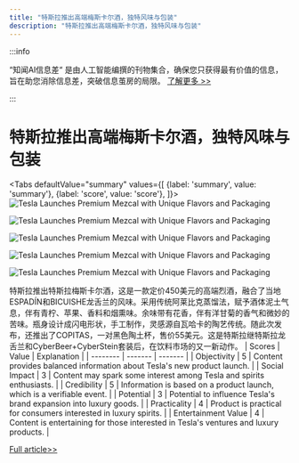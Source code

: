 ```yaml
---
title: "特斯拉推出高端梅斯卡尔酒，独特风味与包装"
description: "特斯拉推出高端梅斯卡尔酒，独特风味与包装"
---
```



:::info

“知闻AI信息差“ 是由人工智能编撰的刊物集合，确保您只获得最有价值的信息，旨在助您消除信息差，突破信息茧房的局限。  [了解更多 >>](/)

:::

# 特斯拉推出高端梅斯卡尔酒，独特风味与包装


<Tabs
	defaultValue="summary"
	values={[
	{label: 'summary', value: 'summary'},
	{label: 'score', value: 'score'},
]}>
<TabItem value="summary">
<img
  src="https://image.informedainews.com/2024/06/Foo-Uof-1717829688-0.jpg"
  alt="Tesla Launches Premium Mezcal with Unique Flavors and Packaging"
/>

<img
  src="https://image.informedainews.com/2024/06/Foo-vG7-1717829688-1.jpg"
  alt="Tesla Launches Premium Mezcal with Unique Flavors and Packaging"
/>

<img
  src="https://image.informedainews.com/2024/06/Foo-iTR-1717829688-2.jpg"
  alt="Tesla Launches Premium Mezcal with Unique Flavors and Packaging"
/>

<img
  src="https://image.informedainews.com/2024/06/Foo-OvW-1717829688-3.jpg"
  alt="Tesla Launches Premium Mezcal with Unique Flavors and Packaging"
/>

<img
  src="https://image.informedainews.com/2024/06/Foo-XdR-1717829688-4.jpg"
  alt="Tesla Launches Premium Mezcal with Unique Flavors and Packaging"
/>



特斯拉推出特斯拉梅斯卡尔酒，这是一款定价450美元的高端烈酒，融合了当地ESPADÍN和BICUISHE龙舌兰的风味。采用传统阿莱比克蒸馏法，赋予酒体泥土气息，伴有青柠、苹果、香料和烟熏味。余味带有花香，伴有洋甘菊的香气和微妙的苦味。瓶身设计成闪电形状，手工制作，灵感源自瓦哈卡的陶艺传统。随此次发布，还推出了COPITAS，一对黑色陶土杯，售价55美元。这是特斯拉继特斯拉龙舌兰和CyberBeer+CyberStein套装后，在饮料市场的又一新动作。
</TabItem>
<TabItem value="score">
	| Scores     | Value   | Explanation |
	| -------- | ------- | ------- |
	| Objectivity  | 5    | Content provides balanced information about Tesla's new product launch.    |
	| Social Impact | 3     | Content may spark some interest among Tesla and spirits enthusiasts.    |
	| Credibility    | 5    | Information is based on a product launch, which is a verifiable event.    |
	| Potential    | 3    | Potential to influence Tesla's brand expansion into luxury goods.    |
	| Practicality    | 4    | Product is practical for consumers interested in luxury spirits.    |
	| Entertainment Value    | 4    | Content is entertaining for those interested in Tesla's ventures and luxury products.    |
</TabItem>
</Tabs>

[Full article>>](https://www.cnbeta.com.tw/articles/tech/1433909.htm)
